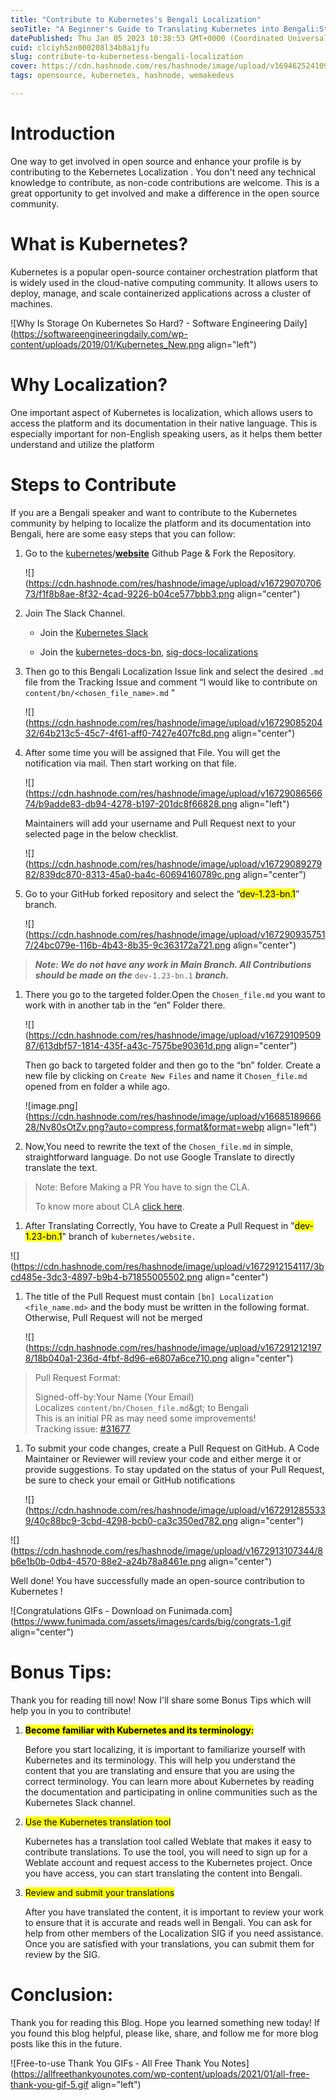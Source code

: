 ```yaml
---
title: "Contribute to Kubernetes's Bengali Localization"
seoTitle: "A Beginner's Guide to Translating Kubernetes into Bengali:Step by step"
datePublished: Thu Jan 05 2023 10:38:53 GMT+0000 (Coordinated Universal Time)
cuid: clciyh5zn000208l34b8a1jfu
slug: contribute-to-kubernetess-bengali-localization
cover: https://cdn.hashnode.com/res/hashnode/image/upload/v1694625241090/ebd64a8e-e6b7-4467-99f5-ace4955008fb.png
tags: opensource, kubernetes, hashnode, wemakedevs

---
```


# Introduction

One way to get involved in open source and enhance your profile is by contributing to the Kebernetes Localization . You don't need any technical knowledge to contribute, as non-code contributions are welcome. This is a great opportunity to get involved and make a difference in the open source community.

# What is Kubernetes?

Kubernetes is a popular open-source container orchestration platform that is widely used in the cloud-native computing community. It allows users to deploy, manage, and scale containerized applications across a cluster of machines.

![Why Is Storage On Kubernetes So Hard? - Software Engineering Daily](https://softwareengineeringdaily.com/wp-content/uploads/2019/01/Kubernetes_New.png align="left")

# Why Localization?

One important aspect of Kubernetes is localization, which allows users to access the platform and its documentation in their native language. This is especially important for non-English speaking users, as it helps them better understand and utilize the platform

# **Steps to Contribute**

If you are a Bengali speaker and want to contribute to the Kubernetes community by helping to localize the platform and its documentation into Bengali, here are some easy steps that you can follow:

1. Go to the [kubernetes](https://github.com/kubernetes)/[**website**](https://github.com/kubernetes/website) Github Page & Fork the Repository.
    
    ![](https://cdn.hashnode.com/res/hashnode/image/upload/v1672907070673/f1f8b8ae-8f32-4cad-9226-b04ce577bbb3.png align="center")
    
2. Join The Slack Channel.
    
    * Join the [Kubernetes Slack](https://slack.k8s.io/)
        
    * Join the [kubernetes-docs-bn](https://kubernetes.slack.com/messages/kubernetes-docs-bn), [sig-docs-localizations](https://kubernetes.slack.com/messages/sig-docs-localizations)
        
3. Then go to this Bengali Localization Issue link and select the desired `.md` file from the Tracking Issue and comment “I would like to contribute on `content/bn/<chosen_file_name>.md` "
    
    ![](https://cdn.hashnode.com/res/hashnode/image/upload/v1672908520432/64b213c5-45c7-4f61-aff0-7427e407fc8d.png align="center")
    
4. After some time you will be assigned that File. You will get the notification via mail. Then start working on that file.
    
    ![](https://cdn.hashnode.com/res/hashnode/image/upload/v1672908656674/b9adde83-db94-4278-b197-201dc8f66828.png align="left")
    
    Maintainers will add your username and Pull Request next to your selected page in the below checklist.
    
    ![](https://cdn.hashnode.com/res/hashnode/image/upload/v1672908927982/839dc870-8313-45a0-ba4c-60694160789c.png align="center")
    
5. Go to your GitHub forked repository and select the “<mark>dev-1.23-bn.1</mark>” branch.
    
    ![](https://cdn.hashnode.com/res/hashnode/image/upload/v1672909357517/24bc079e-116b-4b43-8b35-9c363172a721.png align="center")
    

> ***Note: We do not have any work in Main Branch. All Contributions should be made on the*** `dev-1.23-bn.1` ***branch.***

1. There you go to the targeted folder.Open the `Chosen_file.md` you want to work with in another tab in the “en” Folder there.
    
    ![](https://cdn.hashnode.com/res/hashnode/image/upload/v1672910950987/613dbf57-1814-435f-a43c-7575be90361d.png align="center")
    
    Then go back to targeted folder and then go to the “bn” folder. Create a new file by clicking on `Create New Files` and name it `Chosen_file.md` opened from en folder a while ago.
    
    ![image.png](https://cdn.hashnode.com/res/hashnode/image/upload/v1668518966628/Nv80sOtZv.png?auto=compress,format&format=webp align="left")
    
2. Now,You need to rewrite the text of the `Chosen_file.md` in simple, straightforward language. Do not use Google Translate to directly translate the text.
    

> Note: Before Making a PR You have to sign the CLA.
> 
> To know more about CLA [click here](https://github.com/kubernetes/community/blob/master/CLA.md).

1. After Translating Correctly, You have to Create a Pull Request in "<mark>dev-1.23-bn.1</mark>" branch of `kubernetes/website.`
    

![](https://cdn.hashnode.com/res/hashnode/image/upload/v1672912154117/3bcd485e-3dc3-4897-b9b4-b71855005502.png align="center")

1. The title of the Pull Request must contain `[bn] Localization <file_name.md>` and the body must be written in the following format. Otherwise, Pull Request will not be merged
    
    ![](https://cdn.hashnode.com/res/hashnode/image/upload/v1672912121978/18b040a1-236d-4fbf-8d96-e6807a6ce710.png align="center")
    

> Pull Request Format:
> 
> Signed-off-by:Your Name (Your Email)  
> Localizes `content/bn/Chosen_file.md`\&gt; to Bengali  
> This is an initial PR as may need some improvements!  
> Tracking issue: [#31677](https://github.com/kubernetes/website/issues/31677)

1. To submit your code changes, create a Pull Request on GitHub. A Code Maintainer or Reviewer will review your code and either merge it or provide suggestions. To stay updated on the status of your Pull Request, be sure to check your email or GitHub notifications
    
    ![](https://cdn.hashnode.com/res/hashnode/image/upload/v1672912855339/40c88bc9-3cbd-4298-bcb0-ca3c350ed782.png align="center")
    

![](https://cdn.hashnode.com/res/hashnode/image/upload/v1672913107344/8b6e1b0b-0db4-4570-88e2-a24b78a8461e.png align="center")

Well done! You have successfully made an open-source contribution to Kubernetes !

![Congratulations GIFs - Download on Funimada.com](https://www.funimada.com/assets/images/cards/big/congrats-1.gif align="center")

# Bonus Tips:

Thank you for reading till now! Now I'll share some Bonus Tips which will help you in you to contribute!

1. **<mark>Become familiar with Kubernetes and its terminology:</mark>**
    
    Before you start localizing, it is important to familiarize yourself with Kubernetes and its terminology. This will help you understand the content that you are translating and ensure that you are using the correct terminology. You can learn more about Kubernetes by reading the documentation and participating in online communities such as the Kubernetes Slack channel.
    
2. <mark>Use the Kubernetes translation tool</mark>
    
    Kubernetes has a translation tool called Weblate that makes it easy to contribute translations. To use the tool, you will need to sign up for a Weblate account and request access to the Kubernetes project. Once you have access, you can start translating the content into Bengali.
    
3. <mark>Review and submit your translations</mark>
    
    After you have translated the content, it is important to review your work to ensure that it is accurate and reads well in Bengali. You can ask for help from other members of the Localization SIG if you need assistance. Once you are satisfied with your translations, you can submit them for review by the SIG.
    

# **Conclusion:**

Thank you for reading this Blog. Hope you learned something new today! If you found this blog helpful, please like, share, and follow me for more blog posts like this in the future.

![Free-to-use Thank You GIFs - All Free Thank You Notes](https://allfreethankyounotes.com/wp-content/uploads/2021/01/all-free-thank-you-gif-5.gif align="left")
